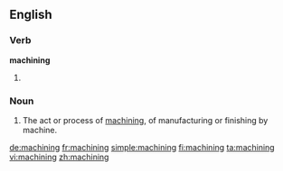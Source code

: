 ==English==

===Verb===
'''machining'''

# {{present participle of|[[machine]]}}

===Noun===
{{en-noun}}

# The act or process of [[machine|machining]], of manufacturing or finishing by machine.

[[de:machining]]
[[fr:machining]]
[[simple:machining]]
[[fi:machining]]
[[ta:machining]]
[[vi:machining]]
[[zh:machining]]